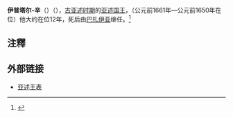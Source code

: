 {{Infobox Monarch 
| name = 伊普塔尔-辛
| title = [[亚述君主列表|亚述国王]] 
| image = 
| caption = 
| reign = 公元前1661年－公元前1650年
| predecessor =[[沙尔马阿达德一世|沙尔马阿达德一世]]
| successor =[[巴扎伊亚|巴扎伊亚]]
| father =
| mother = 
| date of birth   = 
| place of birth  =
| date of death   =公元前1650年  
| place of death  =
|}}
'''伊普塔尔-辛'''（{{lang-en|Iptar-Sin}}）（{{bd|？||前1650年|}}），[[古亚述时期|古亚述时期]]的[[亚述君主列表|亚述国王]]，（公元前1661年—公元前1650年在位）他大约在位12年，死后由[[巴扎伊亚|巴扎伊亚]]继任。<ref>{{Cite web |url=http://www.aina.org/aol/kinglist |title=存档副本 |accessdate=2012-07-10 |archive-date=2012-07-22 |archive-url=https://web.archive.org/web/20120722194906/http://www.aina.org/aol/kinglist |dead-url=no }}</ref>

{{start box}}
{{succession box|title=[[亚述君主列表|亚述国王]]|before=[[沙尔马阿达德一世|沙尔马阿达德一世]]|after=[[巴扎伊亚|巴扎伊亚]]|years=前1661年－前1650年}}
{{end box}} 

== 注釋 ==
{{reflist}}

==外部链接==
*[http://www.aina.org/aol/kinglist 亚述王表]{{Wayback|url=http://www.aina.org/aol/kinglist |date=20120722194906 }}

{{亚述国王}}

{{君王小作品}}